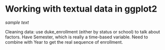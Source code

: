 # Working with textual data in ggplot2 {#text-data-visualizations}

*sample text*

Cleaning data: use duke_enrollment (either by status or school) to talk about factors. 
Have Semester, which is really a time-based variable. Need to combine with Year
to get the real sequence of enrollment.
